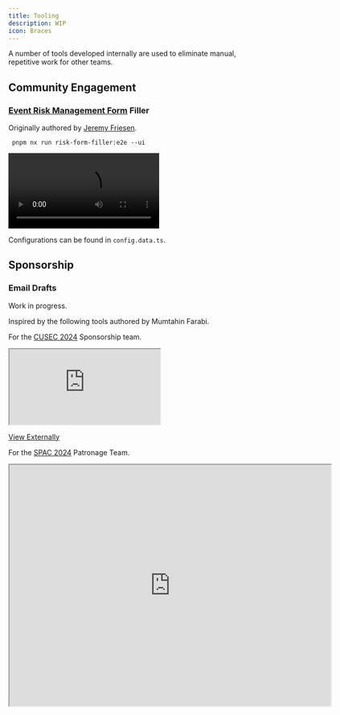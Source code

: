 ```yaml
---
title: Tooling
description: WIP
icon: Braces
---
```


A number of tools developed internally are used to eliminate manual, repetitive work for other teams.

## Community Engagement
### [Event Risk Management Form](https://stuapps.carleton.ca/sarms/event-risk) Filler

Originally authored by [Jeremy Friesen](https://github.com/JeremyFriesenGitHub).

```
 pnpm nx run risk-form-filler:e2e --ui
```

<video className="w-max h-[240px]" controls>
  <source src="https://github.com/user-attachments/assets/8d01f3fc-d593-4830-98ae-c50cdb65c612" type="video/mp4" />
  Your browser does not support the video tag.
</video>

Configurations can be found in `config.data.ts`.

## Sponsorship
### Email Drafts

Work in progress.

Inspired by the following tools authored by Mumtahin Farabi.

For the [CUSEC 2024](https://2024.cusec.net) Sponsorship team.

<iframe
className="mt-4 w-full h-[400px]"
style={{ border: '1px solid rgba(0, 0, 0, 0.1)' }}
src="https://2024.cusec.net/email-drafts"
allowFullScreen>
</iframe>

[View Externally](https://2024.cusec.net/email-drafts)

For the [SPAC 2024](https://www.ieeespac.ca/) Patronage Team.

<iframe
className="mt-4 w-full h-[400px]"
style={{ border: '1px solid rgba(0, 0, 0, 0.1)' }}
allowFullScreen
src="https://drive.google.com/file/d/1frqbRzHBwET4g3jsmSzhFMZZMJhfmd9m/preview"
width="640"
height="480"
allow="autoplay">
</iframe>
